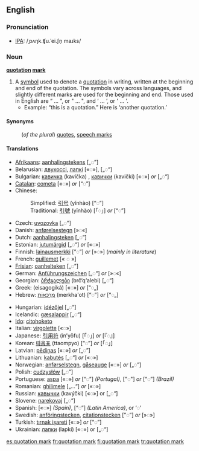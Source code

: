 {{Punctuation marks}}
==English==

===Pronunciation===
*[[IPA]]: /ˌpʌŋk.ʧu.ˈei.ʃn̩ maɹks/

===Noun===
'''[[quotation]] [[mark]]'''

# A [[symbol]] used to denote a [[quotation]] in writing, written at the beginning and end of the quotation. The symbols vary across languages, and slightly different marks are used for the beginning and end.  Those used in English are “ ... ”, or " ... ", and ‘ ... ’, or ' ... '.
#*Example: “this is a quotation.” Here is ‘another quotation.’

====Synonyms====
:(''of the plural'') [[quotes]], [[speech marks]]

====Translations====
{{trans-top|Note: ''The following languages use  “◌”-style quotation marks, unless otherwise indicated.''}}
*[[Afrikaans]]: [[aanhalingstekens]] [„◌”]
*Belarusian: [[двукоссі]], [[лапкі]] [«◌»], [„◌“]
*Bulgarian: [[кавичка]] (kavička) {{f}}, [[кавички]] (kavički) {{p}} [«◌»] ''or'' [„◌“]
*[[Catalan]]: [[cometa]] {{f}} [«◌»] ''or'' [“◌”]
*Chinese:
*:Simplified: [[引号]] (yǐnhào) [“◌”]
*:Traditional: [[引號]] (yǐnhào) [「◌」] ''or'' [“◌”]
*Czech: [[uvozovka]] {{f}} [„◌”]
*Danish: [[anførelsestegn]] {{n}} [»◌«]
*Dutch: [[aanhalingsteken]] {{n}} [„◌”]
*Estonian: [[jutumärgid]] [„◌“] ''or'' [«◌»]
*Finnish: [[lainausmerkki]] [”◌”] ''or'' [»◌»] (''mainly in literature'')
*French: [[guillemet]] {{m}} [« ◌ »]
*[[Frisian]]: [[oanhelteken]] {{n}} [„◌”]
*German: [[Anführungszeichen]] {{n}} [„◌“] ''or'' [»◌«]
*Georgian: [[ბრჭყალები]] (brč‘q‘alebi) [„◌“]
*Greek: {{t|el|εισαγωγικά|n|p|sc=Grek}} (eisagogiká) [«◌»] ''or'' [“◌„]
*Hebrew: [[מרכאות|מֵרְכָאוֹת]] (merkha'ot) {{f|p}} [“◌”] ''or'' [“◌„]
{{trans-mid}}
*Hungarian: [[idézőjel]] [„◌”]
*Icelandic: [[gæsalappir]] [„◌“]
*[[Ido]]: [[citohoketo]]
*Italian: [[virgolette]] {{f|p}} [«◌»]
*Japanese: [[引用符]] (in’yōfu) [「◌」] ''or'' [『◌』]
*Korean: [[따옴표]] (ttaompyo) [“◌”] ''or'' [「◌」]
*Latvian: [[pēdiņas]] [«◌»] ''or'' [„◌”]
*Lithuanian: [[kabutės]] [„◌“] ''or'' [«◌»]
*Norwegian: [[anførselstegn]], [[gåseauge]] [«◌»] ''or'' [„◌”]
*Polish: [[cudzysłów]] {{m}} [„◌”]
*Portuguese: [[aspa]] {{f}} [«◌»] ''or'' [“◌”] ''(Portugal)'', ["◌"] ''or'' [“◌”] ''(Brazil)''
*Romanian: [[ghilimele]] {{f|p}} [„…“] ''or'' [«◌»]
*Russian: [[кавычки]] (kavýčki) {{f|p}} [«◌»] or [„◌“]
*Slovene: [[narekovaj]] {{m}} [„◌“]
*Spanish: {{t|es|comillas|fpl}} [«◌»] ''(Spain)'', [“◌”] ''(Latin America)'', or ‘◌’
*Swedish: [[anföringstecken]], [[citationstecken]] {{p}} [”◌”] ''or'' [»◌»]
*Turkish: [[tırnak işareti]] [«◌»] ''or'' [“◌”]
*Ukrainian: [[лапки]] (lapkí) {{f|p}} [«◌»] or [„◌“]
{{trans-bottom}}

{{wikipedia}}

[[es:quotation mark]]
[[fr:quotation mark]]
[[fi:quotation mark]]
[[tr:quotation mark]]